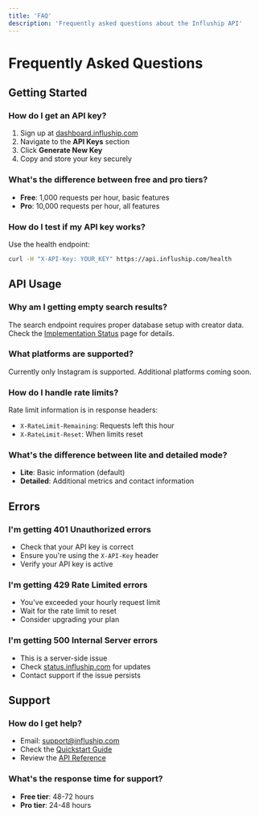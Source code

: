 ```yaml
---
title: 'FAQ'
description: 'Frequently asked questions about the Influship API'
---
```


# Frequently Asked Questions

## Getting Started

### How do I get an API key?

1. Sign up at [dashboard.influship.com](https://dashboard.influship.com)
2. Navigate to the **API Keys** section
3. Click **Generate New Key**
4. Copy and store your key securely

### What's the difference between free and pro tiers?

- **Free**: 1,000 requests per hour, basic features
- **Pro**: 10,000 requests per hour, all features

### How do I test if my API key works?

Use the health endpoint:

```bash
curl -H "X-API-Key: YOUR_KEY" https://api.influship.com/health
```

## API Usage

### Why am I getting empty search results?

The search endpoint requires proper database setup with creator data. Check the [Implementation Status](/implementation-status) page for details.

### What platforms are supported?

Currently only Instagram is supported. Additional platforms coming soon.

### How do I handle rate limits?

Rate limit information is in response headers:

- `X-RateLimit-Remaining`: Requests left this hour
- `X-RateLimit-Reset`: When limits reset

### What's the difference between lite and detailed mode?

- **Lite**: Basic information (default)
- **Detailed**: Additional metrics and contact information

## Errors

### I'm getting 401 Unauthorized errors

- Check that your API key is correct
- Ensure you're using the `X-API-Key` header
- Verify your API key is active

### I'm getting 429 Rate Limited errors

- You've exceeded your hourly request limit
- Wait for the rate limit to reset
- Consider upgrading your plan

### I'm getting 500 Internal Server errors

- This is a server-side issue
- Check [status.influship.com](https://status.influship.com) for updates
- Contact support if the issue persists

## Support

### How do I get help?

- Email: [support@influship.com](mailto:support@influship.com)
- Check the [Quickstart Guide](/quickstart)
- Review the [API Reference](/api-reference)

### What's the response time for support?

- **Free tier**: 48-72 hours
- **Pro tier**: 24-48 hours
